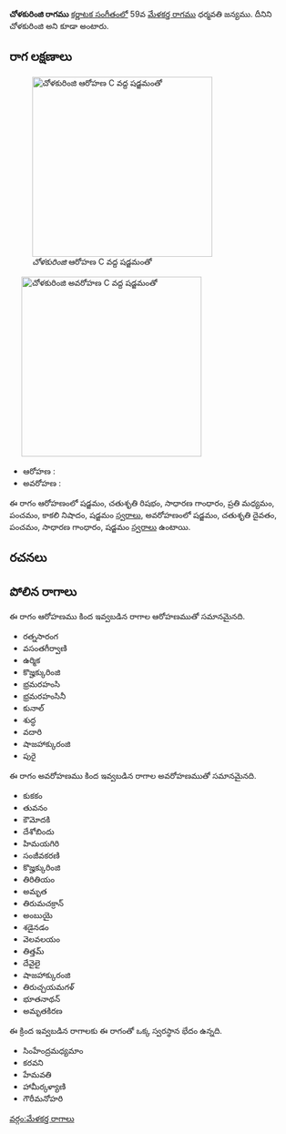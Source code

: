 {{Infobox ragam
	| name          	=  చోళకురింజి
	| synonym	    	=  చోళకురింజి
	| mela          	= 
	| chakra        	= 
	| janaka        	= 
	| type          	= షడవ-స్వరాంతర
	| arohanam      	= {{svaraC|S|R2|G2|M2|P|N3|S'}} 
	| avarohanam    	= {{svaraC|S'|D2|P|G2|S}}
	| jeeva         	=
	| chhaya        	=
	| nyasa         	=
	| vishesha      	= 
	| equivalent  		= 
}}
{{కర్ణాటక సంగీత రాగాలు}}
''' చోళకురింజి రాగము''' [[కర్ణాటక సంగీతం]]లో 59వ [[మేళకర్త రాగము]] ధర్మవతి జన్యము. దీనిని  చోళకురింజి అని కూడా అంటారు.


==రాగ లక్షణాలు==
[[Image:cholakurinji_ar_kb2wiki.png|thumb|right|316px|'' చోళకురింజి'' ఆరోహణ C వద్ద షడ్జమంతో]]
	[[Image:cholakurinji_av_kb2wiki.png|thumb|right|316px|'' చోళకురింజి'' అవరోహణ C వద్ద షడ్జమంతో]]

* ఆరోహణ : {{svaraC|S|R2|G2|M2|P|N3|S'}} 
* అవరోహణ : {{svaraC|S'|D2|P|G2|S}}

ఈ రాగం ఆరోహణంలో షడ్జమం, చతుశృతి రిషభం, సాధారణ  గాంధారం, ప్రతి మధ్యమం, పంచమం, కాకలి  నిషాదం, షడ్జమం [[స్వరాలు]], అవరోహణంలో షడ్జమం, చతుశృతి దైవతం, పంచమం, సాధారణ  గాంధారం, షడ్జమం [[స్వరాలు]] ఉంటాయి.

==రచనలు==



==పోలిన రాగాలు==
ఈ రాగం ఆరోహణము కింద ఇవ్వబడిన రాగాల ఆరోహణముతో సమానమైనది.
* రత్నసారంగ
* వసంతగీర్వాణి
* ఉర్మిక
* కొజ్హక్కురింజి
* భ్రమరహంసి
* భ్రమరహంసినీ
* కునాల్
* శుద్ధ
* వదారి
* షాజహాక్కురంజి
* పురై

ఈ రాగం అవరోహణము కింద ఇవ్వబడిన రాగాల అవరోహణముతో సమానమైనది.
* కుకకం
*  తువనం
* కౌమోదకి
* దేశోబిందు
* హిమయగిరి
* సంజీవకరణి
* కొజ్హక్కురింజి
* తిరితియం
* అమృత
* తిరుమచక్రాన్
* అంబుయై
* శడైనడం
* వెలవలయం
* తిత్తమ్
*  దేవైలై
* షాజహాక్కురంజి
* తిరుచ్చయమగళ్
* భూతనాథన్
* అమృతకిరణ

ఈ క్రింద ఇవ్వబడిన రాగాలకు ఈ రాగంతో ఒక్క స్వరస్థాన భేదం ఉన్నది.
* సింహేంద్రమధ్యమాం
* కరవని
* హేమవతి
*  హామీర్కళ్యాణి
* గౌరీమనోహరి



[[వర్గం:మేళకర్త రాగాలు]]